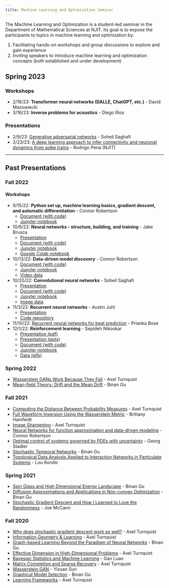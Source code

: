 ```yaml
---
title: Machine Learning and Optimization Seminar
---
```


The Machine Learning and Optimization is a student-led seminar in the Department of Mathematical Sciences at NJIT.
Its goal is to expose the participants to topics in machine learning and optimization by:

1. Facilitating hands-on workshops and group discussions to explore and gain experience
2. Inviting speakers to introduce machine learning and optimization concepts (both established and under development)

## Spring 2023

### Workshops
- 2/16/23: **Transformer neural networks (DALLE, ChatGPT, etc.)** - David Mazowiecki
- 3/16/23: **Inverse problems for acoustics** - Diego Rios

### Presentations
- 2/9/23: [Generative adversarial networks](spring_2023/soheil_gans_2_9_23.pdf) - Soheil Saghafi
- 2/23/23: [A deep learning approach to infer connectivity and neuronal dynamics from spike trains](spring_2023/rodrigo_deep_learning_for_neuronal_dyn_2_23_23.pdf) - Rodrigo Pena (NJIT)
<!--     - [Supplementary Notebook](spring_2023/plot_classifier_comparison.ipynb) -->

---
## Past Presentations

### Fall 2022

#### Workshops
- 9/15/22: **Python set up, machine learning basics, gradient descent, and automatic differentiation** - Connor Robertson
    - [Document (with code)](fall_2022/workshop1_intro/workshop1_intro.qmd)
    - [Jupyter notebook](fall_2022/workshop1_intro/workshop1_intro.ipynb)
- 10/6/22: **Neural networks - structure, building, and training** - Jake Brusca
    - [Presentation](fall_2022/workshop2_nn/workshop2_nn.pdf)
    - [Document (with code)](fall_2022/workshop2_nn/workshop2_nn.qmd)
    - [Jupyter notebook](fall_2022/workshop2_nn/workshop2_nn.ipynb)
    - [Google Colab notebook](https://colab.research.google.com/drive/1c7aMC1141f1myYAh06nGsL03SMJLrG6M?usp=sharing)
- 10/13/22: **Data-driven model discovery** - Connor Robertson
    - [Document (with code)](fall_2022/workshop3_discovery/workshop3_discovery.qmd)
    - [Jupyter notebook](fall_2022/workshop3_discovery/workshop3_discovery.ipynb)
    - [Video data](fall_2022/workshop3_discovery/youtube_video.mp4)
- 10/20/22: **Convolutional neural networks** - Soheil Saghafi
    - [Presentation](fall_2022/workshop4_cnn/workshop4_cnn.pdf)
    - [Document (with code)](fall_2022/workshop4_cnn/workshop4_cnn.qmd)
    - [Jupyter notebook](fall_2022/workshop4_cnn/workshop4_cnn.ipynb)
    - [Image data](fall_2022/workshop4_cnn/test_images.zip)
- 11/3/22: **Recurrent neural networks** - Austin Juhl
    - [Presentation](fall_2022/workshop5_rnn/workshop5_rnn.pdf)
    - [Code repository](https://github.com/judahsemi/Dino-Name-Generator)
- 11/10/22: [Recurrent neural networks for beat prediction](fall_2022/mlo_talk_Bose.pdf) - Prianka Bose
- 12/1/22: **Reinforcement learning** - Sepideh Nikookar
    - [Presentation (pdf)](fall_2022/workshop6_reinforcement/workshop6_reinforcement.pdf)
    - [Presentation (pptx)](fall_2022/workshop6_reinforcement/workshop6_reinforcement.pptx)
    - [Document (with code)](fall_2022/workshop6_reinforcement/workshop6_reinforcement.qmd)
    - [Jupyter notebook](fall_2022/workshop6_reinforcement/workshop6_reinforcement.ipynb)
    - [Data (gifs)](fall_2022/workshop6_reinforcement/data.tar.gz)

### Spring 2022
- [Wasserstein GANs Work Because They Fail](spring_2022/O_MT_1_Turnquist.pdf) - Axel Turnquist
- [Mean-field Theory: Drift and the Mean Drift](spring_2022/O_MT_2_G u.pdf) - Binan Gu

### Fall 2021
- [Computing the Distance Between Probability Measures](fall_2021/Computing\ the\ Distance\ Between\ Probability\ Measures\ -\ Axel\ Turnquist.pdf) - Axel Turnquist
- [Full Waveform Inversion Using the Wasserstein Metric](fall_2021/Full\ Waveform\ Inversion\ Using\ the\ Wasserstein\ Metric\ -\ Brittany\ Hamfeldt.pdf) - Brittany Hamfeldt
- [Image Sharpening](fall_2021/Image\ Sharpening\ -\ Axel\ Turnquist.pdf) - Axel Turnquist
- [Neural Networks for function approximation and data-driven modeling](fall_2021/Neural\ networks\ for\ function\ approximation\ and\ -\ Connor\ Robertson.pdf) - Connor Robertson
- [Optimal control of systems governed by PDEs with uncertainty](fall_2021/Optimal\ control\ of\ systems\ governed\ by\ PDEs\ with\ -\ Georg\ Stadler.pdf) - Georg Stadler
- [Stochastic Temporal Networks](fall_2021/Stochastic\ Temporal\ Networks\ -\ Binan\ Gu.pdf) - Binan Gu
- [Topological Data Analysis Applied to Interaction Networks in Particulate Systems](fall_2021/Topological\ Data\ Analysis\ Applied\ to\ Interaction\ Networks\ in\ Particulate\ Systems\ -\ Lou\ Kondic.pdf) - Lou Kondic

### Spring 2021
- [Spin Glass and High Dimensional Energy Landscape](spring_2021/Talk_II_Gu_energy_landscape.pdf) - Binan Gu
- [Diffusion Approximations and Applications in Non-convex Optimization](spring_2021/Talk_IX_Gu_diffusion_approx.pdf) - Binan Gu
- [Stochastic Gradient Descent and How I Learned to Love the Randomness](spring_2021/Talk_X_McCann_SGD.pptx) - Joe McCann

### Fall 2020
- [Why does stochastic gradient descent work so well?](fall_2020/Autumn\ Machine\ Learning\ I.pdf) - Axel Turnquist
- [Information Geometry & Learning](fall_2020/Autumn\ Machine\ Learning\ II.pdf) - Axel Turnquist
- [Graph-based Learning Beyond the Paradigm of Neural Networks](fall_2020/Autumn\ Machine\ Learning\ III.pdf) - Binan Gu
- [Effective Dimension in High-Dimensional Problems](fall_2020/Autumn\ Machine\ Learning\ IV.pdf) - Axel Turnquist
- [Bayesian Statistics and Machine Learning](fall_2020/Autumn\ Machine\ Learning\ V.pdf) - Gan Luan
- [Matrix Completion and Sparse Recovery](fall_2020/Autumn\ Machine\ Learning\ VI.pdf) - Axel Turnquist
- [Wasserstein GAN](fall_2020/Autumn\ Machine\ Learning\ VII.pdf) - Yixuan Sun
- [Graphical Model Selection](fall_2020/Autumn\ Machine\ Learning\ VIII.pdf) - Binan Gu
- [Learning Frameworks](fall_2020/Autumn\ Machine\ Learning\ X.pdf) - Axel Turnquist
